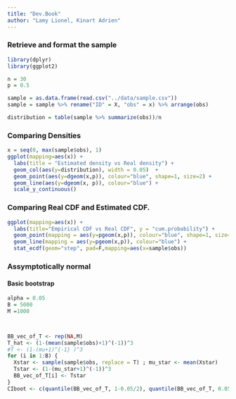 ```yaml
---
title: "Dev.Book"
author: "Lamy Lionel, Kinart Adrien"
---
```


### Retrieve and format the sample 

```r
library(dplyr)
library(ggplot2)

n = 30 
p = 0.5

sample = as.data.frame(read.csv("../data/sample.csv"))
sample = sample %>% rename("ID" = X, "obs" = x) %>% arrange(obs)

distribution = table(sample %>% summarize(obs))/n

```

### Comparing Densities

```r
x = seq(0, max(sample$obs), 1)
ggplot(mapping=aes(x)) +
  labs(title = "Estimated density vs Real density") +
  geom_col(aes(y=distribution), width = 0.05)  + 
  geom_point(aes(y=dgeom(x,p)), colour="blue", shape=1, size=2) +
  geom_line(aes(y=dgeom(x, p)), colour="blue") + 
  scale_y_continuous()

```

### Comparing Real CDF and Estimated CDF.

```r
ggplot(mapping=aes(x)) +
  labs(title="Empirical CDF vs Real CDF", y = "cum.probability") +
  geom_point(mapping = aes(y=pgeom(x,p)), colour="blue", shape=1, size=2) + 
  geom_line(mapping = aes(y=pgeom(x,p)), colour="blue") +
  stat_ecdf(geom="step", pad=F,mapping=aes(x=sample$obs))
```

### Assymptotically normal
#### Basic bootstrap

<!-- Not modified (except sample$obs) -->
```r
alpha = 0.05
B = 5000
M =1000



BB_vec_of_T <- rep(NA,M)
T_hat <- (1-(mean(sample$obs)+1)^(-1))^3
#T <- (1-(mu+1)^{-1} )^3
for (i in 1:B) {
  Xstar <- sample(sample$obs, replace = T) ; mu_star <- mean(Xstar)
  Tstar <- (1-(mu_star+1)^(-1))^3
  BB_vec_of_T[i] <- Tstar
}
CIboot <- c(quantile(BB_vec_of_T, 1-0.05/2), quantile(BB_vec_of_T, 0.05/2))

```


<!-- 
The cleanest option, imho, is to handle each task in a specific file (ie. "basic-bootstrap.R")
and to call it here by typing: source("path_to_file.R")
-->